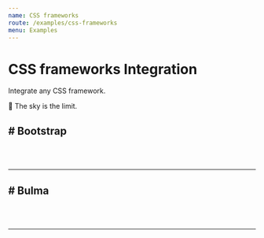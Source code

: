 ```yaml
---
name: CSS frameworks
route: /examples/css-frameworks
menu: Examples
---
```



# CSS frameworks Integration

Integrate any CSS framework.

🌈 The sky is the limit.

## # Bootstrap

<PenCode 
    penID="GRZZKXx"
    height="1800"
/>

<br/>
<br/>

___

## # Bulma

<PenCode 
    penID="GRZZKYx"
    height="1800"
/>

<br/>
<br/>

___